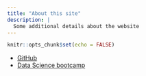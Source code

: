 ```yaml
---
title: "About this site"
description: |
  Some additional details about the website
---
```


```r
knitr::opts_chunk$set(echo = FALSE)
```

* [GitHub](https://github.com/PC8923)
* [Data Science bootcamp](https://bootcamp.davidkane.info/)
